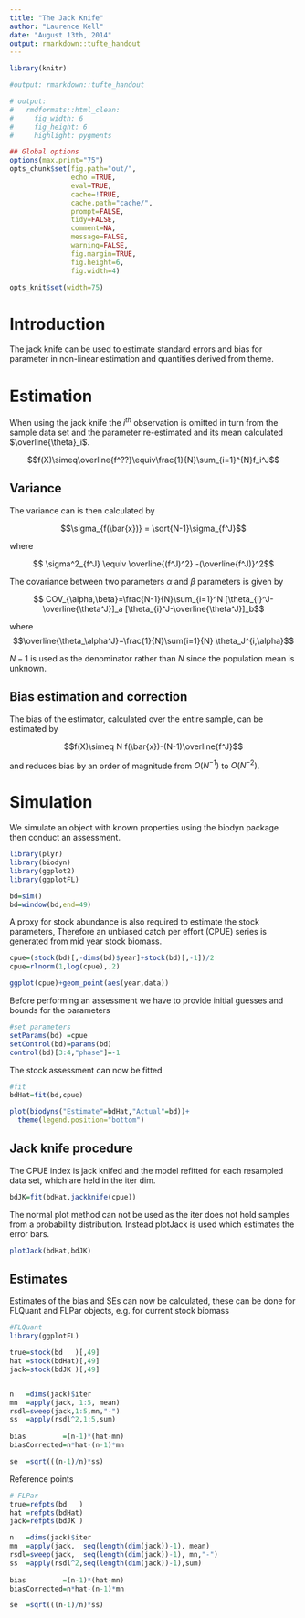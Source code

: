 ```yaml
---
title: "The Jack Knife"
author: "Laurence Kell"
date: "August 13th, 2014"
output: rmarkdown::tufte_handout
---
```


<!--
%% \VignetteEngine{knitr::knitr}
-->

```r
library(knitr)

#output: rmarkdown::tufte_handout

# output:
#   rmdformats::html_clean:
#     fig_width: 6
#     fig_height: 6
#     highlight: pygments

## Global options
options(max.print="75")
opts_chunk$set(fig.path="out/",
               echo =TRUE,
               eval=TRUE,
               cache=!TRUE,
               cache.path="cache/",
               prompt=FALSE,
               tidy=FALSE,
               comment=NA,
               message=FALSE,
               warning=FALSE,
               fig.margin=TRUE, 
               fig.height=6, 
               fig.width=4)

opts_knit$set(width=75)
```

# Introduction

The jack knife can be used to estimate standard errors and bias for parameter in non-linear estimation and quantities derived from theme.

# Estimation

When using the jack knife the $i^{th}$ observation is omitted in turn from the sample data set and the parameter re-estimated and its mean calculated $\overline{\theta}_i$.

$$f(X)\simeq\overline{f^??}\equiv\frac{1}{N}\sum_{i=1}^{N}f_i^J$$

## Variance

The variance can is then calculated by 

$$\sigma_{f(\bar{x})} = \sqrt{N-1}\sigma_{f^J}$$

where

$$ \sigma^2_{f^J} \equiv \overline{(f^J)^2} -(\overline{f^J)}^2$$

The covariance between two parameters $\alpha$ and $\beta$ parameters is given by

$$ COV_{\alpha,\beta}=\frac{N-1}{N}\sum_{i=1}^N [\theta_{i}^J-\overline{\theta^J}]_a 
                                                [\theta_{i}^J-\overline{\theta^J}]_b$$
                                       
where
$$\overline{\theta_\alpha^J}=\frac{1}{N}\sum{i=1}{N} \theta_J^{i,\alpha}$$

$\textstyle N-1$ is used as the denominator rather than $\textstyle N$ since the population mean is unknown. 

## Bias estimation and correction

The bias of the estimator, calculated over the entire sample, can be estimated by

$$f(X)\simeq N f(\bar{x})-(N-1)\overline{f^J}$$

and reduces bias by an order of magnitude from $O(N^{-1})$ to $O(N^{-2})$. 
\newpage

# Simulation

We simulate an object with known properties using the biodyn package then conduct an assessment. 

```r
library(plyr)
library(biodyn)
library(ggplot2)
library(ggplotFL)

bd=sim()
bd=window(bd,end=49)
```

A proxy for stock abundance is also required to estimate the stock parameters,  Therefore an unbiased catch per effort (CPUE) series is generated from mid year stock biomass.

```r
cpue=(stock(bd)[,-dims(bd)$year]+stock(bd)[,-1])/2
cpue=rlnorm(1,log(cpue),.2)

ggplot(cpue)+geom_point(aes(year,data))
```

Before performing an assessment we have to provide initial guesses and bounds for the parameters

```r
#set parameters
setParams(bd) =cpue
setControl(bd)=params(bd)
control(bd)[3:4,"phase"]=-1
```

The stock assessment can now be fitted
```r
#fit
bdHat=fit(bd,cpue)

plot(biodyns("Estimate"=bdHat,"Actual"=bd))+
  theme(legend.position="bottom")
```
\newpage

## Jack knife procedure

The CPUE index is jack knifed and the model refitted for each resampled data set, which are held in the iter dim.
```r
bdJK=fit(bdHat,jackknife(cpue))
```

The normal plot method can not be used as the iter does not hold samples from a probability distribution. Instead plotJack is used which estimates the error bars.

```r
plotJack(bdHat,bdJK)
```

## Estimates

Estimates of the bias and SEs can now be calculated, these can be done for FLQuant and FLPar objects, e.g. for current stock biomass


```r
#FLQuant
library(ggplotFL)

true=stock(bd   )[,49]
hat =stock(bdHat)[,49]
jack=stock(bdJK )[,49]


n   =dims(jack)$iter
mn  =apply(jack, 1:5, mean)   
rsdl=sweep(jack,1:5,mn,"-")
ss  =apply(rsdl^2,1:5,sum)
            
bias         =(n-1)*(hat-mn)
biasCorrected=n*hat-(n-1)*mn

se  =sqrt(((n-1)/n)*ss)
```

Reference points
```r
# FLPar
true=refpts(bd   )
hat =refpts(bdHat)
jack=refpts(bdJK )

n   =dims(jack)$iter
mn  =apply(jack,  seq(length(dim(jack))-1), mean)   
rsdl=sweep(jack,  seq(length(dim(jack))-1), mn,"-")
ss  =apply(rsdl^2,seq(length(dim(jack))-1),sum)
            
bias         =(n-1)*(hat-mn)
biasCorrected=n*hat-(n-1)*mn

se  =sqrt(((n-1)/n)*ss)
```
\newpage

